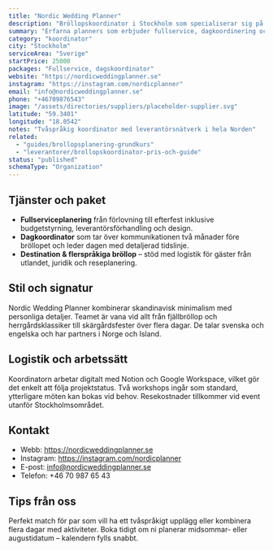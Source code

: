 ```yaml
---
title: "Nordic Wedding Planner"
description: "Bröllopskoordinator i Stockholm som specialiserar sig på internationella par och destinationsevent i Norden."
summary: "Erfarna planners som erbjuder fullservice, dagkoordinering och designpaket för bröllop i Stockholm, skärgården och fjällvärlden."
category: "koordinator"
city: "Stockholm"
serviceArea: "Sverige"
startPrice: 25000
packages: "Fullservice, dagskoordinator"
website: "https://nordicweddingplanner.se"
instagram: "https://instagram.com/nordicplanner"
email: "info@nordicweddingplanner.se"
phone: "+46709876543"
image: "/assets/directories/suppliers/placeholder-supplier.svg"
latitude: "59.3401"
longitude: "18.0542"
notes: "Tvåspråkig koordinator med leverantörsnätverk i hela Norden"
related:
  - "guides/brollopsplanering-grundkurs"
  - "leverantorer/brollopskoordinator-pris-och-guide"
status: "published"
schemaType: "Organization"
---
```


## Tjänster och paket

- **Fullserviceplanering** från förlovning till efterfest inklusive budgetstyrning, leverantörsförhandling och design.
- **Dagkoordinator** som tar över kommunikationen två månader före bröllopet och leder dagen med detaljerad tidslinje.
- **Destination & flerspråkiga bröllop** – stöd med logistik för gäster från utlandet, juridik och reseplanering.

## Stil och signatur

Nordic Wedding Planner kombinerar skandinavisk minimalism med personliga detaljer. Teamet är vana vid allt från fjällbröllop och herrgårdsklassiker till skärgårdsfester över flera dagar. De talar svenska och engelska och har partners i Norge och Island.

## Logistik och arbetssätt

Koordinatorn arbetar digitalt med Notion och Google Workspace, vilket gör det enkelt att följa projektstatus. Två workshops ingår som standard, ytterligare möten kan bokas vid behov. Resekostnader tillkommer vid event utanför Stockholmsområdet.

## Kontakt

- Webb: https://nordicweddingplanner.se
- Instagram: https://instagram.com/nordicplanner
- E-post: info@nordicweddingplanner.se
- Telefon: +46 70 987 65 43

## Tips från oss

Perfekt match för par som vill ha ett tvåspråkigt upplägg eller kombinera flera dagar med aktiviteter. Boka tidigt om ni planerar midsommar- eller augustidatum – kalendern fylls snabbt.
